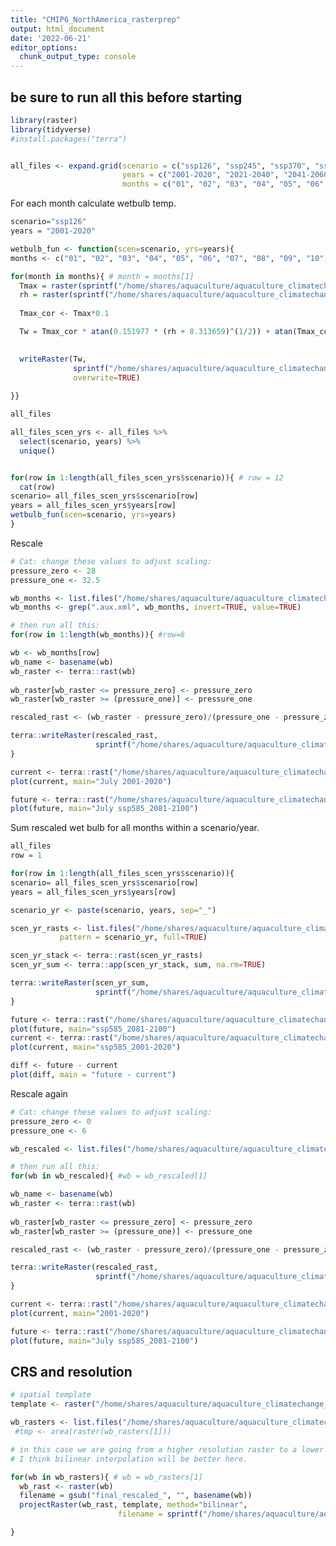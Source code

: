 ```yaml
---
title: "CMIP6_NorthAmerica_rasterprep"
output: html_document
date: '2022-06-21'
editor_options: 
  chunk_output_type: console
---
```



## be sure to run all this before starting
```r
library(raster)
library(tidyverse)
#install.packages("terra")


all_files <- expand.grid(scenario = c("ssp126", "ssp245", "ssp370", "ssp585"),
                         years = c("2001-2020", "2021-2040", "2041-2060", "2061-2080", "2081-2100"),
                         months = c("01", "02", "03", "04", "05", "06", "07", "08", "09", "10", "11", "12"))


```


For each month calculate wetbulb temp.
```r

scenario="ssp126"
years = "2001-2020"

wetbulb_fun <- function(scen=scenario, yrs=years){
months <- c("01", "02", "03", "04", "05", "06", "07", "08", "09", "10", "11", "12")

for(month in months){ # month = months[1]
  Tmax = raster(sprintf("/home/shares/aquaculture/aquaculture_climatechange_usa/prep_data/freshwater/NA_cmip_tiff/13GCMs_ensemble_%s_%sM_Tmax%s.tif", scen, yrs, month))
  rh = raster(sprintf("/home/shares/aquaculture/aquaculture_climatechange_usa/prep_data/freshwater/NA_cmip_tiff/13GCMs_ensemble_%s_%sM_RH%s.tif", scen, yrs, month))
  
  Tmax_cor <- Tmax*0.1

  Tw = Tmax_cor * atan(0.151977 * (rh + 8.313659)^(1/2)) + atan(Tmax_cor + rh) - atan(rh - 1.676331) + 0.00391838*(rh)^(3/2) * atan(0.023101 * rh) - 4.686035

  
  writeRaster(Tw, 
              sprintf("/home/shares/aquaculture/aquaculture_climatechange_usa/prep_data/freshwater/wet_bulb/temp_wb_monthly/wb_%s_%s_%s.tif", scen, yrs, month), 
              overwrite=TRUE)
  
}}

all_files

all_files_scen_yrs <- all_files %>%
  select(scenario, years) %>%
  unique()


for(row in 1:length(all_files_scen_yrs$scenario)){ # row = 12
  cat(row)
scenario= all_files_scen_yrs$scenario[row]
years = all_files_scen_yrs$years[row]
wetbulb_fun(scen=scenario, yrs=years)
}


```

Rescale
```r
# Cat: change these values to adjust scaling:
pressure_zero <- 28
pressure_one <- 32.5

wb_months <- list.files("/home/shares/aquaculture/aquaculture_climatechange_usa/prep_data/freshwater/wet_bulb/temp_wb_monthly", full=TRUE)
wb_months <- grep(".aux.xml", wb_months, invert=TRUE, value=TRUE)

# then run all this:
for(row in 1:length(wb_months)){ #row=6

wb <- wb_months[row]
wb_name <- basename(wb)
wb_raster <- terra::rast(wb)
  
wb_raster[wb_raster <= pressure_zero] <- pressure_zero
wb_raster[wb_raster >= (pressure_one)] <- pressure_one

rescaled_rast <- (wb_raster - pressure_zero)/(pressure_one - pressure_zero)

terra::writeRaster(rescaled_rast, 
                   sprintf("/home/shares/aquaculture/aquaculture_climatechange_usa/prep_data/freshwater/wet_bulb/temp_wb_monthly_rescaled/rescaled_%s", wb_name), overwrite=TRUE)
}

current <- terra::rast("/home/shares/aquaculture/aquaculture_climatechange_usa/prep_data/freshwater/wet_bulb/temp_wb_monthly_rescaled/rescaled_wb_ssp126_2001-2020_07.tif")
plot(current, main="July 2001-2020")

future <- terra::rast("/home/shares/aquaculture/aquaculture_climatechange_usa/prep_data/freshwater/wet_bulb/temp_wb_monthly_rescaled/rescaled_wb_ssp585_2081-2100_07.tif")
plot(future, main="July ssp585_2081-2100")

```


Sum rescaled wet bulb for all months within a scenario/year.
```r
all_files
row = 1

for(row in 1:length(all_files_scen_yrs$scenario)){
scenario= all_files_scen_yrs$scenario[row]
years = all_files_scen_yrs$years[row]

scenario_yr <- paste(scenario, years, sep="_")

scen_yr_rasts <- list.files("/home/shares/aquaculture/aquaculture_climatechange_usa/prep_data/freshwater/wet_bulb/temp_wb_monthly_rescaled",
           pattern = scenario_yr, full=TRUE)

scen_yr_stack <- terra::rast(scen_yr_rasts)
scen_yr_sum <- terra::app(scen_yr_stack, sum, na.rm=TRUE)

terra::writeRaster(scen_yr_sum, 
                   sprintf("/home/shares/aquaculture/aquaculture_climatechange_usa/prep_data/freshwater/wet_bulb/temp_wb_year_rescaled/rescaled_wb_%s.tif", scenario_yr), overwrite=TRUE)
}

future <- terra::rast("/home/shares/aquaculture/aquaculture_climatechange_usa/prep_data/freshwater/wet_bulb/temp_wb_year_rescaled/rescaled_wb_ssp585_2081-2100.tif")
plot(future, main="ssp585_2081-2100")
current <- terra::rast("/home/shares/aquaculture/aquaculture_climatechange_usa/prep_data/freshwater/wet_bulb/temp_wb_year_rescaled/rescaled_wb_ssp585_2001-2020.tif")
plot(current, main="ssp585_2001-2020")

diff <- future - current
plot(diff, main = "future - current")


```

Rescale again
```r
# Cat: change these values to adjust scaling:
pressure_zero <- 0
pressure_one <- 6

wb_rescaled <- list.files("/home/shares/aquaculture/aquaculture_climatechange_usa/prep_data/freshwater/wet_bulb/temp_wb_year_rescaled", full=TRUE)

# then run all this:
for(wb in wb_rescaled){ #wb = wb_rescaled[1]

wb_name <- basename(wb)
wb_raster <- terra::rast(wb)
  
wb_raster[wb_raster <= pressure_zero] <- pressure_zero
wb_raster[wb_raster >= (pressure_one)] <- pressure_one

rescaled_rast <- (wb_raster - pressure_zero)/(pressure_one - pressure_zero)

terra::writeRaster(rescaled_rast, 
                   sprintf("/home/shares/aquaculture/aquaculture_climatechange_usa/prep_data/freshwater/wet_bulb/temp_wb_year_rescaled_rescaled/final_%s", wb_name), overwrite=TRUE)
}

current <- terra::rast("/home/shares/aquaculture/aquaculture_climatechange_usa/prep_data/freshwater/wet_bulb/temp_wb_year_rescaled_rescaled/final_rescaled_wb_ssp126_2001-2020.tif")
plot(current, main="2001-2020")

future <- terra::rast("/home/shares/aquaculture/aquaculture_climatechange_usa/prep_data/freshwater/wet_bulb/temp_wb_year_rescaled_rescaled/final_rescaled_wb_ssp585_2081-2100.tif")
plot(future, main="July ssp585_2081-2100")

```

## CRS and resolution
```r

# spatial template
template <- raster("/home/shares/aquaculture/aquaculture_climatechange_usa/prep_data/freshwater/mapping_aquaculture/aquaculture_location.tif")

wb_rasters <- list.files("/home/shares/aquaculture/aquaculture_climatechange_usa/prep_data/freshwater/wet_bulb/temp_wb_year_rescaled_rescaled", full=TRUE)
 #tmp <- area(raster(wb_rasters[1]))

# in this case we are going from a higher resolution raster to a lower resolution raster
# I think bilinear interpolation will be better here.

for(wb in wb_rasters){ # wb = wb_rasters[1]
  wb_rast <- raster(wb)
  filename = gsub("final_rescaled_", "", basename(wb))
  projectRaster(wb_rast, template, method="bilinear", 
                        filename = sprintf("/home/shares/aquaculture/aquaculture_climatechange_usa/prep_data/freshwater/wet_bulb/temp_wb_year_rescaled_rescaled_crs/%s", filename), overwrite=TRUE)

}
```
